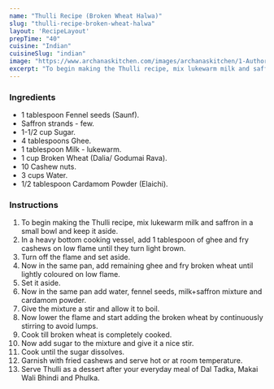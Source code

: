 ---
name: "Thulli Recipe (Broken Wheat Halwa)"
slug: "thulli-recipe-broken-wheat-halwa"
layout: 'RecipeLayout'
prepTime: "40"
cuisine: "Indian"
cuisineSlug: "indian"
image: "https://www.archanaskitchen.com/images/archanaskitchen/1-Author/lubnak/Thulli__Cracked_Wheat_Halwa.jpg"
excerpt: "To begin making the Thulli recipe, mix lukewarm milk and saffron in a small bowl and keep it aside"
---

### Ingredients

- 1 tablespoon Fennel seeds (Saunf).
- Saffron strands - few.
- 1-1/2 cup Sugar.
- 4 tablespoons Ghee.
- 1 tablespoon Milk - lukewarm.
- 1 cup Broken Wheat (Dalia/ Godumai Rava).
- 10 Cashew nuts.
- 3 cups Water.
- 1/2 tablespoon Cardamom Powder (Elaichi).

### Instructions

1. To begin making the Thulli recipe, mix lukewarm milk and saffron in a small bowl and keep it aside.
1. In a heavy bottom cooking vessel, add 1 tablespoon of ghee and fry cashews on low flame until they turn light brown.
1. Turn off the flame and set aside.
1. Now in the same pan, add remaining ghee and fry broken wheat until lightly coloured on low flame.
1. Set it aside.
1. Now in the same pan add water, fennel seeds, milk+saffron mixture and cardamom powder.
1. Give the mixture a stir and allow it to boil.
1. Now lower the flame and start adding the broken wheat by continuously stirring to avoid lumps.
1. Cook till broken wheat is completely cooked.
1. Now add sugar to the mixture and give it a nice stir.
1. Cook until the sugar dissolves.
1. Garnish with fried cashews and serve hot or at room temperature.
1. Serve Thulli as a dessert after your everyday meal of Dal Tadka, Makai Wali Bhindi and Phulka.
